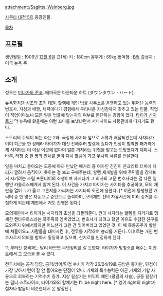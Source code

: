 attachment:/Sagiitta_Weinberg.jpg

[[사쿠라 대전 5]]의 등장인물.

[[목차]]

== 프로필 ==

생년월일 : 1906년 [[12월 6일]] (21세)
키 : 180cm
몸무게 : 69kg
혈액형 : [[B형]]
출생지 : 미국 [[뉴욕]] 주

== 소개 ==
성우는 [[미나가와 준코]]. 테마곡은 다운타운 하트 (ダウンタウン・ハート).

뉴욕화격단 성조의 초기 대원. [[할렘]]에 개인 법률 사무소를 운영하고 있는 뛰어난 능력의 변호사. 지성과 배짱, 체력에다가 경험에서 우러나온 자신감까지 갖추고 있는 인물. 직업이 직업이다보니 모든 일을 법률에 맞는지의 여부로 판단하는 경향이 있다. [[타이가 신지로]]가 막 뉴욕에 왔을때는 이런 꼬마를 보냈냐면서 서니사이드 사령관에게 따지기도 했다.

스토리의 주역이 되는 화는 2화. 극장에 사지타 앞으로 서류가 배달되었는데 사지타가 이미 퇴근을 한 상태라 타이가가 대신 전해주러 할렘에 갔다가 인상이 험악한 패거리에게 사지타는 더 이상 이곳에 없다며 얼른 꺼지라는 위협을 받고는 도망쳤다가 제미니, 스바루, 라쳇 중 한 명의 안내를 받아 다시 할렘에 가고 무사히 서류를 전달한다.

일을 마치고 돌아오는 도중에 아까 만났던 패거리 중 여자인 진진이 콘크리트 더미에 다리가 깔려서 움직이지 못하는 걸 보고 구해주는데, 할렘 재개발을 위해 주민들을 강제퇴거 시키려는 스팀 프론티어의 소행이며 사지타가 그 회사의 고문 변호사라는 걸 다른 일행인 카를로스에게서 알게 된다. 이 사건을 가지고 타이가는 사지타를 추궁하고, 모의 재판을 열어 누가 옳고 그른지를 가리자는 사지타의 도전에 응한다. [* 이전에 동행했던 캐릭터 중 한 명은 자동으로 증인으로 출석하며, 모의재판 전의 자유시간에 미리 증거를 수집하게 되는데 재판에서 져도 진행은 된다.]

모의재판에서 타이가는 사지타의 초심을 되돌려준다. 원래 사지타는 할렘을 지키기로 맹세한 켄타우로스라는 폭주족의 멤버였었고, 변호사가 되려고 했던 이유도 수감된 친구를 도와주기 위해서였지만 어느샌가 그런 건 잊어버리고 있었던 것. 이 때 흑룡공주가 할렘에 쳐들어오고 사람들을 대피시킨 후, 전투를 시작하여 승리를 거둔다. 이후로는 개인 변호사로서 의뢰를 받아서 활동하고 있으며, 신지로를 인정하게 된다.

똑 부러진 성격과는 달리 바쁘면 주변정리를 잘 못한다. 타이가가 방청소를 해주는 이벤트에서 그 모습을 볼 수 있다.

전투시에는 공격 담당. 공격/방어/민첩 수치가 각각 26/24/19로 공방은 좋지만, 민첩이 가장 낮아서 턴이 잘 안 돌아오는 단점이 있다. 기체의 특수능력은 아군 기체의 기합 사용으로 회복하는 기력수치 증가. 지상 필살기는 버딕트 체인 (평결의 사슬), 공중 필살기는 길티 스트라이크, 타이가와의 합체기는 I'll be night here. [* 영어 right와 night가 철자나 발음이 비슷한데서 온 말장난.]
